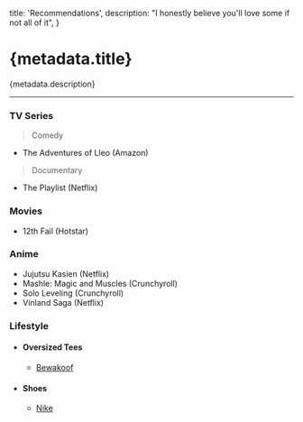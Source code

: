 
  title: 'Recommendations',
  description: "I honestly believe you'll love some if not all of it",
}

# {metadata.title}

{metadata.description}

---

### TV Series

> Comedy

- The Adventures of Lleo (Amazon)

> Documentary

- The Playlist (Netflix)

### Movies

- 12th Fail (Hotstar)

### Anime

- Jujutsu Kasien (Netflix)
- Mashle: Magic and Muscles (Crunchyroll)
- Solo Leveling (Crunchyroll)
- Vinland Saga (Netflix)

### Lifestyle

- #### Oversized Tees
  - [<p className="flex gap-1">Bewakoof<ArrowUpRight className="mt-0.5 h-4 w-4 text-blue-600" /></p>](https://www.bewakoof.com/)
- #### Shoes
  - [<p className="flex gap-1">Nike<ArrowUpRight className="mt-0.5 h-4 w-4 text-blue-600" /></p>](https://www.nike.com/)

